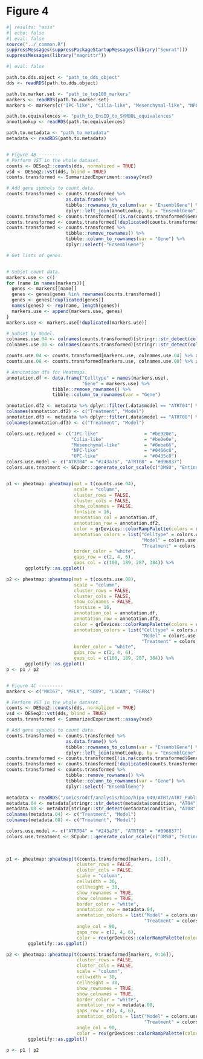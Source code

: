 # Figure 4 {.unnumbered}

```r
#| results: "asis"
#| echo: false
#| eval: false
source("../_common.R")
suppressMessages(suppressPackageStartupMessages(library("Seurat")))
suppressMessages(library("magrittr"))
```

```r
#| eval: false

path.to.dds.object <- "path_to_dds_object"
dds <- readRDS(path.to.dds.object)

path.to.marker.set <- "path_to_top100_markers"
markers <- readRDS(path.to.marker.set)
markers <- markers[c("IPC-like", "Cilia-like", "Mesenchymal-like", "NPC-like", "OPC-like")]

path.to.equivalences <- "path_to_EnsID_to_SYMBOL_equivalences"
annotLookup <- readRDS(path.to.equivalences)

path.to.metadata <- "path_to_metadata"
metadata <- readRDS(path.to.metadata)


# Figure 4B ---------
# Perform VST in the whole dataset.
counts <- DESeq2::counts(dds, normalized = TRUE)
vsd <- DESeq2::vst(dds, blind = TRUE)
counts.transformed <- SummarizedExperiment::assay(vsd)

# Add gene symbols to count data.
counts.transformed <- counts.transformed %>% 
                      as.data.frame() %>% 
                      tibble::rownames_to_column(var = "EnsemblGene") %>% 
                      dplyr::left_join(annotLookup, by = "EnsemblGene")
counts.transformed <- counts.transformed[!is.na(counts.transformed$Gene), ]
counts.transformed <- counts.transformed[!duplicated(counts.transformed$Gene), ]
counts.transformed <- counts.transformed %>% 
                      tibble::remove_rownames() %>% 
                      tibble::column_to_rownames(var = "Gene") %>% 
                      dplyr::select(-"EnsemblGene")

# Get lists of genes.


# Subset count data.
markers.use <- c()
for (name in names(markers)){
  genes <- markers[[name]]
  genes <- genes[genes %in% rownames(counts.transformed)]
  genes <- genes[!duplicated(genes)]
  names(genes) <- rep(name, length(genes))
  markers.use <- append(markers.use, genes)
}
markers.use <- markers.use[!duplicated(markers.use)]

# Subset by model.
colnames.use.04 <- colnames(counts.transformed)[stringr::str_detect(colnames(counts.transformed), "AT04")]
colnames.use.08 <- colnames(counts.transformed)[stringr::str_detect(colnames(counts.transformed), "AT08")]

counts.use.04 <- counts.transformed[markers.use, colnames.use.04] %>% as.matrix()
counts.use.08 <- counts.transformed[markers.use, colnames.use.08] %>% as.matrix()

# Annotation dfs for Heatmaps.
annotation.df <- data.frame("Celltype" = names(markers.use),
                            "Gene" = markers.use) %>% 
                 tibble::remove_rownames() %>% 
                 tibble::column_to_rownames(var = "Gene")

annotation.df2 <- metadata %>% dplyr::filter(.data$model == "ATRT04") %>% dplyr::select(dplyr::all_of(c("treatment", "model")))
colnames(annotation.df2) <- c("Treatment", "Model")
annotation.df3 <- metadata %>% dplyr::filter(.data$model == "ATRT08") %>% dplyr::select(dplyr::all_of(c("treatment", "model")))
colnames(annotation.df3) <- c("Treatment", "Model")

colors.use.reduced <- c("IPC-like"                 = "#be920e",
                        "Cilia-like"               = "#be0e0e",
                        "Mesenchymal-like"         = "#0ebe66",
                        "NPC-like"                 = "#0466c8",
                        "OPC-like"                 = "#0435c8")
colors.use.model <- c("ATRT04" = "#243a76", "ATRT08" = "#096837")
colors.use.treatment <- SCpubr:::generate_color_scale(c("DMSO", "Entinostat", "RO31", "Thiostrepton"))


p1 <- pheatmap::pheatmap(mat = t(counts.use.04),
                         scale = "column",
                         cluster_rows = FALSE,
                         cluster_cols = FALSE,
                         show_colnames = FALSE,
                         fontsize = 16,
                         annotation_col = annotation.df,
                         annotation_row = annotation.df2,
                         color = grDevices::colorRampPalette(colors = rev(RColorBrewer::brewer.pal("RdBu", n = 11)))(100),
                         annotation_colors = list("Celltype" = colors.use.reduced,
                                                  "Model" = colors.use.model,
                                                  "Treatment" = colors.use.treatment),
                         border_color = "white",
                         gaps_row = c(2, 4, 6), 
                         gaps_col = c(100, 189, 287, 384)) %>% 
       ggplotify::as.ggplot()

p2 <- pheatmap::pheatmap(mat = t(counts.use.08),
                         scale = "column",
                         cluster_rows = FALSE,
                         cluster_cols = FALSE,
                         show_colnames = FALSE,
                         fontsize = 16,
                         annotation_col = annotation.df,
                         annotation_row = annotation.df3,
                         color = grDevices::colorRampPalette(colors = rev(RColorBrewer::brewer.pal("RdBu", n = 11)))(100),
                         annotation_colors = list("Celltype" = colors.use.reduced,
                                                  "Model" = colors.use.model,
                                                  "Treatment" = colors.use.treatment),
                         border_color = "white",
                         gaps_row = c(2, 4, 6), 
                         gaps_col = c(100, 189, 287, 384)) %>% 
       ggplotify::as.ggplot()
p <- p1 / p2


# Figure 4C ---------
markers <- c("MKI67", "MELK", "SOX9", "L1CAM", "FGFR4")

# Perform VST in the whole dataset.
counts <- DESeq2::counts(dds, normalized = TRUE)
vsd <- DESeq2::vst(dds, blind = TRUE)
counts.transformed <- SummarizedExperiment::assay(vsd)

# Add gene symbols to count data.
counts.transformed <- counts.transformed %>% 
                      as.data.frame() %>% 
                      tibble::rownames_to_column(var = "EnsemblGene") %>% 
                      dplyr::left_join(annotLookup, by = "EnsemblGene")
counts.transformed <- counts.transformed[!is.na(counts.transformed$Gene), ]
counts.transformed <- counts.transformed[!duplicated(counts.transformed$Gene), ]
counts.transformed <- counts.transformed %>% 
                      tibble::remove_rownames() %>% 
                      tibble::column_to_rownames(var = "Gene") %>% 
                      dplyr::select(-"EnsemblGene")

metadata <- readRDS("/omics/odcf/analysis/hipo/hipo_049/ATRT/ATRT_Publication_GitHub/datasets/ATRT_RNA_bulk_metadata_clean.rds")
metadata.04 <- metadata[stringr::str_detect(metadata$condition, "AT04"), c("treatment", "model")]
metadata.08 <- metadata[stringr::str_detect(metadata$condition, "AT08"), c("treatment", "model")]
colnames(metadata.04) <- c("Treatment", "Model")
colnames(metadata.08) <- c("Treatment", "Model")

colors.use.model <- c("ATRT04" = "#243a76", "ATRT08" = "#096837")
colors.use.treatment <- SCpubr:::generate_color_scale(c("DMSO", "Entinostat", "RO31", "Thiostrepton"))

  
  
p1 <- pheatmap::pheatmap(t(counts.transformed[markers, 1:8]),
                          cluster_rows = FALSE,
                          cluster_cols = FALSE,
                          scale = "column",
                          cellwidth = 30,
                          cellheight = 30,
                          show_rownames = TRUE,
                          show_colnames = TRUE,
                          border_color = "white",
                          annotation_row = metadata.04,
                          annotation_colors = list("Model" = colors.use.model,
                                                   "Treatment" = colors.use.treatment),
                          angle_col = 90,
                          gaps_row = c(2, 4, 6),
                          color = rev(grDevices::colorRampPalette(colors = RColorBrewer::brewer.pal("RdBu", n = 11))(100))) %>% 
        ggplotify::as.ggplot()

p2 <- pheatmap::pheatmap(t(counts.transformed[markers, 9:16]),
                          cluster_rows = FALSE,
                          cluster_cols = FALSE,
                          scale = "column",
                          cellwidth = 30,
                          cellheight = 30,
                          show_rownames = TRUE,
                          show_colnames = TRUE,
                          border_color = "white",
                          annotation_row = metadata.08,
                          gaps_row = c(2, 4, 6),
                          annotation_colors = list("Model" = colors.use.model,
                                                   "Treatment" = colors.use.treatment),
                          angle_col = 90,
                          color = rev(grDevices::colorRampPalette(colors = RColorBrewer::brewer.pal("RdBu", n = 11))(100))) %>% 
        ggplotify::as.ggplot()

p <- p1 | p2

```
